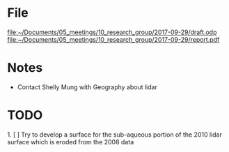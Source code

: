 = File = 
[[file:~/Documents/05_meetings/10_research_group/2017-09-29/draft.odp]]
[[file:~/Documents/05_meetings/10_research_group/2017-09-29/report.pdf]]

= Notes =
* Contact Shelly Mung with Geography about lidar

= TODO =
1. [ ] Try to develop a surface for the sub-aqueous portion of the 2010 lidar surface which is eroded from the 2008 data
